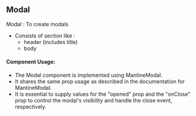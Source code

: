 
<Meta title="UI-Kit/Modal/Overview" />

## **Modal**

Modal : To create modals

- Consists of section like :
  - header (includes title)
  - body

#### **Component Usage**:

- The Modal component is implemented using MantineModal. 
- It shares the same prop usage as described in the documentation for MantineModal.
- It is essential to supply values for the "opened" prop and the "onClose" prop to control the modal's visibility and handle the close event, respectively.
